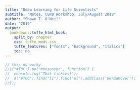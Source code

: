 ```yaml
---
title: "Deep Learning for Life Scientists"
subtitle: "Notes, CGRB Workshop, July/August 2019"
author: "Shawn T. O'Neil"
date: "2019"
output:
  bookdown::tufte_html_book:
    split_by: chapter
    css: tufte_mods.css
    tufte_features: ["fonts", "background", "italics"]
    toc: no
---
```



```js
// this no worky
//$("#TOC").on("mouseover", function() {
//  console.log("That tickles!");
//  $("#TOC").find("li").find("ul").addClass('permahover');
//});
```
